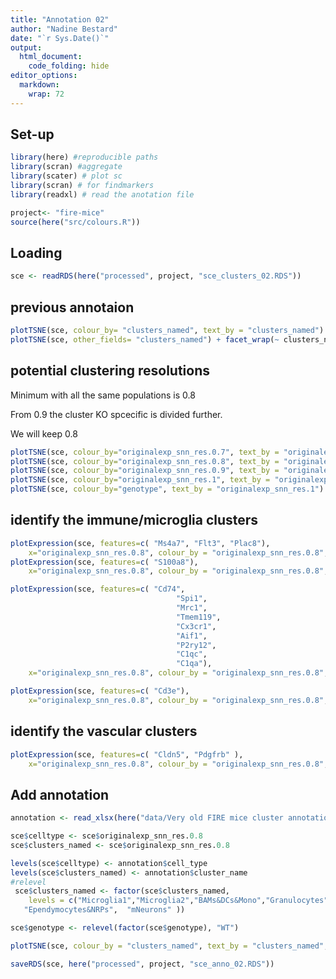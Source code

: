 ```yaml
---
title: "Annotation 02"
author: "Nadine Bestard"
date: "`r Sys.Date()`"
output:
  html_document:
    code_folding: hide
editor_options: 
  markdown: 
    wrap: 72
---
```


## Set-up
```r
library(here) #reproducible paths
library(scran) #aggregate
library(scater) # plot sc
library(scran) # for findmarkers
library(readxl) # read the anotation file
```

```r
project<- "fire-mice"
source(here("src/colours.R"))
```
## Loading
```r
sce <- readRDS(here("processed", project, "sce_clusters_02.RDS"))
```

## previous annotaion
```r
plotTSNE(sce, colour_by= "clusters_named", text_by = "clusters_named") + scale_colour_manual(values = cols)
plotTSNE(sce, other_fields= "clusters_named") + facet_wrap(~ clusters_named) + scale_colour_manual(values = cols)

```

## potential clustering resolutions

Minimum with all the same populations is 0.8

From 0.9 the cluster KO spcecific is divided further. 

We will keep 0.8

```r
plotTSNE(sce, colour_by="originalexp_snn_res.0.7", text_by = "originalexp_snn_res.0.7")  +  scale_color_manual(values = cols)
plotTSNE(sce, colour_by="originalexp_snn_res.0.8", text_by = "originalexp_snn_res.0.8") +  scale_color_manual(values = cols)
plotTSNE(sce, colour_by="originalexp_snn_res.0.9", text_by = "originalexp_snn_res.0.9") +  scale_color_manual(values = cols)
plotTSNE(sce, colour_by="originalexp_snn_res.1", text_by = "originalexp_snn_res.1") +  scale_color_manual(values = cols)
plotTSNE(sce, colour_by="genotype", text_by = "originalexp_snn_res.1") +  scale_color_manual(values = col_wt_ko)
```

## identify the immune/microglia clusters

```r
plotExpression(sce, features=c( "Ms4a7", "Flt3", "Plac8"),
    x="originalexp_snn_res.0.8", colour_by = "originalexp_snn_res.0.8", ncol=1) +  scale_color_manual(values = cols)
plotExpression(sce, features=c( "S100a8"),
    x="originalexp_snn_res.0.8", colour_by = "originalexp_snn_res.0.8", ncol=1) +  scale_color_manual(values = cols)

plotExpression(sce, features=c( "Cd74", 
                                     "Spi1", 
                                     "Mrc1", 
                                     "Tmem119", 
                                     "Cx3cr1", 
                                     "Aif1",
                                     "P2ry12",
                                     "C1qc",
                                     "C1qa"),
    x="originalexp_snn_res.0.8", colour_by = "originalexp_snn_res.0.8", ncol=1) +  scale_color_manual(values = cols)

plotExpression(sce, features=c( "Cd3e"),
    x="originalexp_snn_res.0.8", colour_by = "originalexp_snn_res.0.8", ncol=1) +  scale_color_manual(values = cols)
```

## identify the vascular clusters

```r
plotExpression(sce, features=c( "Cldn5", "Pdgfrb" ),
    x="originalexp_snn_res.0.8", colour_by = "originalexp_snn_res.0.8", ncol=1) +  scale_color_manual(values = cols)
```

## Add annotation

```r
annotation <- read_xlsx(here("data/Very old FIRE mice cluster annotation after 2nd QC Res = 0.8.xlsx"))

sce$celltype <- sce$originalexp_snn_res.0.8
sce$clusters_named <- sce$originalexp_snn_res.0.8

levels(sce$celltype) <- annotation$cell_type
levels(sce$clusters_named) <- annotation$cluster_name
#relevel
 sce$clusters_named <- factor(sce$clusters_named,
    levels = c("Microglia1","Microglia2","BAMs&DCs&Mono","Granulocytes","Lymphocytes", "Astro1","Astro2", "Astro3","Astro4", "OPC1","OPC2", "mOligo1",  "mOligo2", "mOligo3",  "Endothelial", "Mural_cells","ChP_epithelia",  
   "Ependymocytes&NRPs",  "mNeurons" ))

sce$genotype <- relevel(factor(sce$genotype), "WT")

plotTSNE(sce, colour_by = "clusters_named", text_by = "clusters_named", text_size = 3, force = 1) + scale_color_manual(values = cols)

saveRDS(sce, here("processed", project, "sce_anno_02.RDS"))
```
